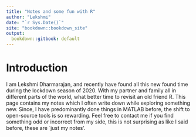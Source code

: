 ```yaml
--- 
title: "Notes and some fun with R"
author: "Lekshmi"
date: "`r Sys.Date()`"
site: "bookdown::bookdown_site"
output: 
  bookdown::gitbook: default
---
```


# Introduction

I am Lekshmi Dharmarajan, and recently have found all this new found time during the lockdown season of 2020. With my partner and family all in different parts of the world, what better time to revisit an old friend R. This page contains my notes which I often write down while exploring something new. Since, I have predominantly done things in MATLAB before, the shift to open-source tools is so rewarding. Feel free to contact me if you find something odd or incorrect from my side, this is not surprising as like I said before, these are `just my notes'. 